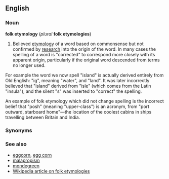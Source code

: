 ==English==
===Noun===
'''folk etymology''' (''plural'' '''folk etymologies''')

#Believed [[etymology]] of a word based on commonsense but not confirmed by [[research]] into the origin of the word. In many cases the spelling of a word is "corrected" to correspond more closely with its apparent origin, particularly if the original word descended from terms no longer used. 

For example the word we now spell "island" is actually derived entirely from Old English: "ig", meaning "water", and "land". It was later incorrectly believed that "island" derived from "isle" (which comes from the Latin "insula"), and the silent "s" was inserted to "correct" the spelling.

An example of folk etymology which did not change spelling is the incorrect belief that "posh" (meaning "upper-class") is an acronym, from "port outward, starboard home"&mdash;the location of the coolest cabins in ships travelling between Britain and India.

===Synonyms===

===See also===
*[[eggcorn]], [[egg corn]]
*[[malapropism]]
*[[mondegreen]]
*[[w:Folk etymology|Wikipedia article on folk etymologies]]